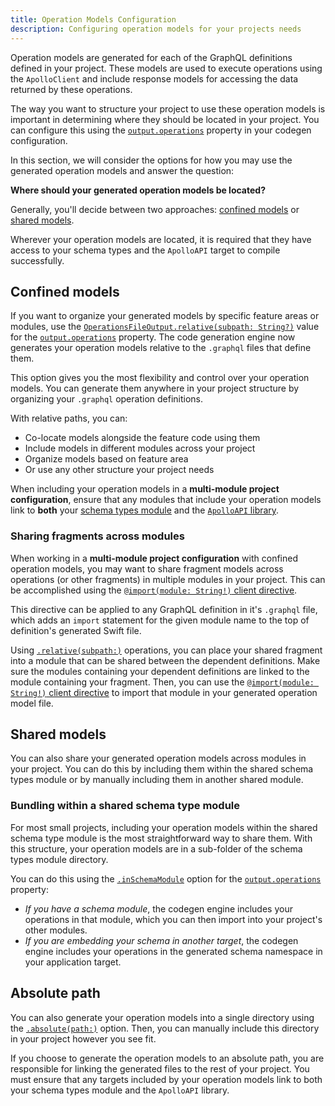 ```yaml
---
title: Operation Models Configuration
description: Configuring operation models for your projects needs
---
```


Operation models are generated for each of the GraphQL definitions defined in your project. These models are used to execute operations using the `ApolloClient` and include response models for accessing the data returned by these operations.

The way you want to structure your project to use these operation models is important in determining where they should be located in your project. You can configure this using the [`output.operations`](./../code-generation/codegen-configuration#operations) property in your codegen configuration.

In this section, we will consider the options for how you may use the generated operation models and answer the question:

**Where should your generated operation models be located?**

Generally, you'll decide between two approaches: [confined models](#confined-models) or [shared models](#shared-models).

<Note>

Wherever your operation models are located, it is required that they have access to your schema types and the `ApolloAPI` target to compile successfully.

</Note>

## Confined models

If you want to organize your generated models by specific feature areas or modules, use the [`OperationsFileOutput.relative(subpath: String?)`](./../code-generation/codegen-configuration#relative-operations-output) value for the [`output.operations`](./../code-generation/codegen-configuration#operations) property. The code generation engine now generates your operation models relative to the `.graphql` files that define them.

This option gives you the most flexibility and control over your operation models. You can generate them anywhere in your project structure by organizing your `.graphql` operation definitions.

With relative paths, you can:
- Co-locate models alongside the feature code using them
- Include models in different modules across your project
- Organize models based on feature area
- Or use any other structure your project needs

<Note>

When including your operation models in a **multi-module project configuration**, ensure that any modules that include your operation models link to **both** your [schema types module](./schema-types) and the [`ApolloAPI` library](./sdk-components/#apolloapi).

</Note>

### Sharing fragments across modules

When working in a **multi-module project configuration** with confined operation models, you may want to share fragment models across operations (or other fragments) in multiple modules in your project. This can be accomplished using the [`@import(module: String!)` client directive](./../client-directives#importmodule-string).

This directive can be applied to any GraphQL definition in it's `.graphql` file, which adds an `import` statement for the given module name to the top of definition's generated Swift file.

Using [`.relative(subpath:)`](./../code-generation/codegen-configuration#relative-operations-output) operations, you can place your shared fragment into a module that can be shared between the dependent definitions. Make sure the modules containing your dependent definitions are linked to the module containing your fragment. Then, you can use the [`@import(module: String!)` client directive](./../client-directives#importmodule-string) to import that module in your generated operation model file.

## Shared models

You can also share your generated operation models across modules in your project. You can do this by including them within the shared schema types module or by manually including them in another shared module.

### Bundling within a shared schema type module

For most small projects, including your operation models within the shared schema type module is the most straightforward way to share them. With this structure, your operation models are in a sub-folder of the schema types module directory.

You can do this using the [`.inSchemaModule`](./code-generation/codegen-configuration#operations-in-the-schema-module) option for the [`output.operations`](./code-generation/codegen-configuration#operations) property:
  - _If you have a schema module_, the codegen engine includes your operations in that module, which you can then import into your project's other modules.
  - _If you are embedding your schema in another target_, the codegen engine includes your operations in the generated schema namespace in your application target.

## Absolute path

You can also generate your operation models into a single directory using the [`.absolute(path:)`](./code-generation/codegen-configuration#absolute-operations-output) option. Then, you can manually include this directory in your project however you see fit.

If you choose to generate the operation models to an absolute path, you are responsible for linking the generated files to the rest of your project. You must ensure that any targets included by your operation models link to both your schema types module and the `ApolloAPI` library.